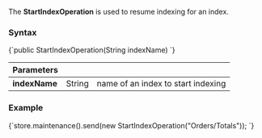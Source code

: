 
The **StartIndexOperation** is used to resume indexing for an index.

### Syntax

<TabItem value="start_1" label="start_1">
<CodeBlock language="java">
{`public StartIndexOperation(String indexName)
`}
</CodeBlock>
</TabItem>

| Parameters | | |
| ------------- | ------------- | ----- |
| **indexName** | String | name of an index to start indexing |

### Example

<TabItem value="start_2" label="start_2">
<CodeBlock language="java">
{`store.maintenance().send(new StartIndexOperation("Orders/Totals"));
`}
</CodeBlock>
</TabItem>


